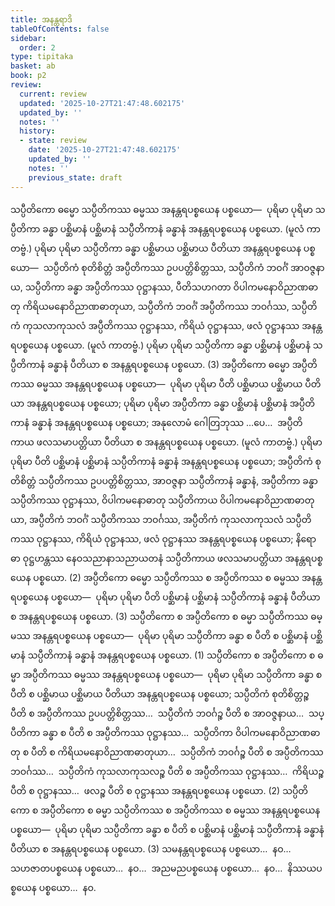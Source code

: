 ```yaml
---
title: အနန္တရာဒိ
tableOfContents: false
sidebar:
  order: 2
type: tipitaka
basket: ab
book: p2
review:
  current: review
  updated: '2025-10-27T21:47:48.602175'
  updated_by: ''
  notes: ''
  history:
  - state: review
    date: '2025-10-27T21:47:48.602175'
    updated_by: ''
    notes: ''
    previous_state: draft
---
```



<ReviewStatus review={frontmatter.review} showDetails={true} />

<HypothesisAnnotation frontmatter={frontmatter} />

<DynamicBreadcrumb />

<Division number="156" book="p2" e="ch" v="38" p="428">

<Paragraph number="4415" book="p2">
သပ္ပီတိကော ဓမ္မော သပ္ပီတိကဿ ဓမ္မဿ အနန္တရပစ္စယေန ပစ္စယော—  ပုရိမာ ပုရိမာ သပ္ပီတိကာ ခန္ဓာ ပစ္ဆိမာနံ ပစ္ဆိမာနံ သပ္ပီတိကာနံ ခန္ဓာနံ အနန္တရပစ္စယေန ပစ္စယော. (မူလံ ကာတဗ္ဗံ.) ပုရိမာ ပုရိမာ သပ္ပီတိကာ ခန္ဓာ ပစ္ဆိမာယ ပစ္ဆိမာယ ပီတိယာ အနန္တရပစ္စယေန ပစ္စယော—  သပ္ပီတိကံ စုတိစိတ္တံ အပ္ပီတိကဿ ဥပပတ္တိစိတ္တဿ, သပ္ပီတိကံ ဘဝင်္ဂံ အာဝဇ္ဇနာယ, သပ္ပီတိကာ ခန္ဓာ အပ္ပီတိကဿ ဝုဋ္ဌာနဿ, ပီတိသဟဂတာ ဝိပါကမနောဝိညာဏဓာတု ကိရိယမနောဝိညာဏဓာတုယာ, သပ္ပီတိကံ ဘဝင်္ဂံ အပ္ပီတိကဿ ဘဝင်္ဂဿ, သပ္ပီတိကံ ကုသလာကုသလံ အပ္ပီတိကဿ ဝုဋ္ဌာနဿ, ကိရိယံ ဝုဋ္ဌာနဿ, ဖလံ ဝုဋ္ဌာနဿ အနန္တရပစ္စယေန ပစ္စယော. (မူလံ ကာတဗ္ဗံ.) ပုရိမာ ပုရိမာ သပ္ပီတိကာ ခန္ဓာ ပစ္ဆိမာနံ ပစ္ဆိမာနံ သပ္ပီတိကာနံ ခန္ဓာနံ ပီတိယာ စ အနန္တရပစ္စယေန ပစ္စယော. (3)
</Paragraph>

</Division>
<Division number="157" book="p2" e="ch" v="38" p="429">

<Paragraph number="4416" book="p2">
အပ္ပီတိကော ဓမ္မော အပ္ပီတိကဿ ဓမ္မဿ အနန္တရပစ္စယေန ပစ္စယော—  ပုရိမာ ပုရိမာ ပီတိ ပစ္ဆိမာယ ပစ္ဆိမာယ ပီတိယာ အနန္တရပစ္စယေန ပစ္စယော; ပုရိမာ ပုရိမာ အပ္ပီတိကာ ခန္ဓာ ပစ္ဆိမာနံ ပစ္ဆိမာနံ အပ္ပီတိကာနံ ခန္ဓာနံ အနန္တရပစ္စယေန ပစ္စယော; အနုလောမံ ဂေါတြဘုဿ …ပေ…  အပ္ပီတိကာယ ဖလသမာပတ္တိယာ ပီတိယာ စ အနန္တရပစ္စယေန ပစ္စယော. (မူလံ ကာတဗ္ဗံ.) ပုရိမာ ပုရိမာ ပီတိ ပစ္ဆိမာနံ ပစ္ဆိမာနံ သပ္ပီတိကာနံ ခန္ဓာနံ အနန္တရပစ္စယေန ပစ္စယော; အပ္ပီတိကံ စုတိစိတ္တံ သပ္ပီတိကဿ ဥပပတ္တိစိတ္တဿ, အာဝဇ္ဇနာ သပ္ပီတိကာနံ ခန္ဓာနံ, အပ္ပီတိကာ ခန္ဓာ သပ္ပီတိကဿ ဝုဋ္ဌာနဿ, ဝိပါကမနောဓာတု သပ္ပီတိကာယ ဝိပါကမနောဝိညာဏဓာတုယာ, အပ္ပီတိကံ ဘဝင်္ဂံ သပ္ပီတိကဿ ဘဝင်္ဂဿ, အပ္ပီတိကံ ကုသလာကုသလံ သပ္ပီတိကဿ ဝုဋ္ဌာနဿ, ကိရိယံ ဝုဋ္ဌာနဿ, ဖလံ ဝုဋ္ဌာနဿ အနန္တရပစ္စယေန ပစ္စယော; နိရောဓာ ဝုဋ္ဌဟန္တဿ နေဝသညာနာသညာယတနံ သပ္ပီတိကာယ ဖလသမာပတ္တိယာ အနန္တရပစ္စယေန ပစ္စယော. (2)
</Paragraph>

<Paragraph number="4417" book="p2">
အပ္ပီတိကော ဓမ္မော သပ္ပီတိကဿ စ အပ္ပီတိကဿ စ ဓမ္မဿ အနန္တရပစ္စယေန ပစ္စယော—  ပုရိမာ ပုရိမာ ပီတိ ပစ္ဆိမာနံ ပစ္ဆိမာနံ သပ္ပီတိကာနံ ခန္ဓာနံ ပီတိယာ စ အနန္တရပစ္စယေန ပစ္စယော. (3)
</Paragraph>

</Division>
<Division number="158" book="p2" e="ch" v="38" p="429">

<Paragraph number="4418" book="p2">
သပ္ပီတိကော စ အပ္ပီတိကော စ ဓမ္မာ သပ္ပီတိကဿ ဓမ္မဿ အနန္တရပစ္စယေန ပစ္စယော—  ပုရိမာ ပုရိမာ သပ္ပီတိကာ ခန္ဓာ စ ပီတိ စ ပစ္ဆိမာနံ ပစ္ဆိမာနံ သပ္ပီတိကာနံ ခန္ဓာနံ အနန္တရပစ္စယေန ပစ္စယော. (1)
</Paragraph>

<Paragraph number="4419" book="p2">
သပ္ပီတိကော စ အပ္ပီတိကော စ ဓမ္မာ အပ္ပီတိကဿ ဓမ္မဿ အနန္တရပစ္စယေန ပစ္စယော—  ပုရိမာ ပုရိမာ သပ္ပီတိကာ ခန္ဓာ စ ပီတိ စ ပစ္ဆိမာယ ပစ္ဆိမာယ ပီတိယာ အနန္တရပစ္စယေန ပစ္စယော; သပ္ပီတိကံ စုတိစိတ္တဉ္စ ပီတိ စ အပ္ပီတိကဿ ဥပပတ္တိစိတ္တဿ…  သပ္ပီတိကံ ဘဝင်္ဂဉ္စ ပီတိ စ အာဝဇ္ဇနာယ…  သပ္ပီတိကာ ခန္ဓာ စ ပီတိ စ အပ္ပီတိကဿ ဝုဋ္ဌာနဿ…  သပ္ပီတိကာ ဝိပါကမနောဝိညာဏဓာတု စ ပီတိ စ ကိရိယမနောဝိညာဏဓာတုယာ…  သပ္ပီတိကံ ဘဝင်္ဂဉ္စ ပီတိ စ အပ္ပီတိကဿ ဘဝင်္ဂဿ…  သပ္ပီတိကံ ကုသလာကုသလဉ္စ ပီတိ စ အပ္ပီတိကဿ ဝုဋ္ဌာနဿ…  ကိရိယဉ္စ ပီတိ စ ဝုဋ္ဌာနဿ…  ဖလဉ္စ ပီတိ စ ဝုဋ္ဌာနဿ အနန္တရပစ္စယေန ပစ္စယော. (2)
</Paragraph>

<Paragraph number="4420" book="p2">
သပ္ပီတိကော စ အပ္ပီတိကော စ ဓမ္မာ သပ္ပီတိကဿ စ အပ္ပီတိကဿ စ ဓမ္မဿ အနန္တရပစ္စယေန ပစ္စယော—  ပုရိမာ ပုရိမာ သပ္ပီတိကာ ခန္ဓာ စ ပီတိ စ ပစ္ဆိမာနံ ပစ္ဆိမာနံ သပ္ပီတိကာနံ ခန္ဓာနံ ပီတိယာ စ အနန္တရပစ္စယေန ပစ္စယော. (3)
</Paragraph>

<Paragraph number="4421" book="p2">
သမနန္တရပစ္စယေန ပစ္စယော…  နဝ…  သဟဇာတပစ္စယေန ပစ္စယော…  နဝ…  အညမညပစ္စယေန ပစ္စယော…  နဝ…  နိဿယပစ္စယေန ပစ္စယော…  နဝ.
</Paragraph>
</Division>